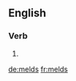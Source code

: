 ==English==

===Verb===
{{head|en|verb form}}

# {{en-third-person singular of|meld}}

[[de:melds]]
[[fr:melds]]
